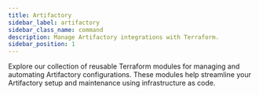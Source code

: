 ```yaml
---
title: Artifactory
sidebar_label: artifactory
sidebar_class_name: command
description: Manage Artifactory integrations with Terraform.
sidebar_position: 1
---
```


<Intro>
  Explore our collection of reusable Terraform modules for managing and automating Artifactory configurations. These modules help streamline your Artifactory setup and maintenance using infrastructure as code.
</Intro>

<DocCardList/>
